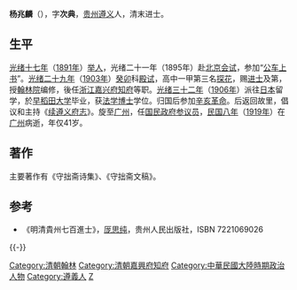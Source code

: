 {{Refimprove|time=2022-04-03T04:58:11+00:00}}
'''杨兆麟'''（{{bd|1878年||1919年|catIdx=Y杨}}），字'''次典'''，[[贵州|贵州]][[遵义|遵义]]人，清末进士。

==生平==
[[光绪十七年|光绪十七年]]（[[1891年|1891年]]）[[举人|举人]]，光绪二十一年（1895年）赴[[北京|北京]][[会试|会试]]，参加“[[公车上书|公车上书]]”。[[光绪二十九年|光绪二十九年]]（[[1903年|1903年]]）[[癸卯|癸卯]]科[[殿试|殿试]]，高中一甲第三名[[探花|探花]]，赐[[进士|进士]]及第，授[[翰林院|翰林院]]编修，後任[[浙江|浙江]][[嘉兴府|嘉兴府]][[知府|知府]]等职。[[光绪三十二年|光绪三十二年]]（[[1906年|1906年]]）派往[[日本|日本]]留学，於[[早稻田大学|早稻田大学]]毕业，获[[法学博士|法学博士]]学位。归国后参加[[辛亥革命|辛亥革命]]。后返回故里，倡议和主持《[[续遵义府志|续遵义府志]]》。旋至[[广州|广州]]，任[[国民政府|国民政府]][[参议员|参议员]]，[[民国八年|民国八年]]（[[1919年|1919年]]）在[[广州|广州]]病逝，年仅41岁。

==著作==
主要著作有《守拙斋诗集》、《守拙斋文稿》。

==参考==
{{refbegin}}
* 《明清貴州七百進士》，[[厐思纯|厐思纯]]，贵州人民出版社，ISBN 7221069026
{{refend}}

{{-}}
{{清朝人物小作品}}
{{清朝官員小作品}}
{{中國人物小作品}}
{{中國政治人物小作品}}

{{光緒二十九年癸卯科殿試金榜}}

{{DEFAULTSORT:Yang楊}}
[[Category:清朝翰林|Category:清朝翰林]]
[[Category:清朝嘉興府知府|Category:清朝嘉興府知府]]
[[Category:中華民國大陸時期政治人物|Category:中華民國大陸時期政治人物]]
[[Category:遵義人|Category:遵義人]]
[[Category:杨姓|Z]]